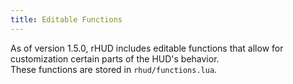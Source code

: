 ```yaml
---
title: Editable Functions
---
```


As of version 1.5.0, rHUD includes editable functions that allow for customization certain parts of the HUD's behavior.\
These functions are stored in `rhud/functions.lua`.
